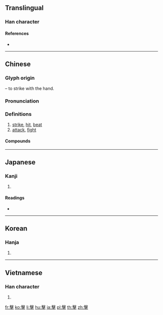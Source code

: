 {{also|击|撃}}
==Translingual==
{{Han simplified forms|擊|撃|击}}

===Han character===
{{Han char|rn=64|rad=手|as=13|sn=16|four=57502|canj=JEQ|ids=⿱𣪠手}}

====References====
* {{Han ref|kx=0458.090|dkj=12800|dj=0806.250|hdz=31965.060|uh=64CA|ud=25802|bh=C0BB|bd=49339}}

----

==Chinese==
{{zh-forms|s=击}}

===Glyph origin===
{{Han etym}}
{{Han compound|手|t1=hand|毄|ls=psc|c1=s|c2=p}} – to strike with the hand.

===Pronunciation===
{{zh-pron
|m=擊
|c=gik1
|mn=kek
|mc=y
|oc=y
|ma=
|cat=v
}}

===Definitions===
{{zh-hanzi}}

# [[strike]], [[hit]], [[beat]]
# [[attack]], [[fight]]

====Compounds====
{{zh-der|擊敗|擊斃|擊穿|擊打|擊發|擊毀|擊劍|擊節|擊潰|擊落|擊破|擊賞|擊水|擊掌|點擊|進擊}}

----

==Japanese==

===Kanji===
{{ja-kanji|grade=|rs=手13|style=ky|shin=撃}}

# {{defn|lang=ja|sort=手13}}

====Readings====
* {{ja-readings|on=[[げき]] (geki), [[けき]] (keki)|kun=[[うつ]] (utsu)}}

----

==Korean==

===Hanja===
{{ko-hanja|hangeul=격|eumhun=|rv=gyeok|mr=kyŏk|y=kyek}}

# {{defn|lang=ko|sort=手13}}

----

==Vietnamese==

===Han character===
{{vi-hantu|[[kếch]], [[ghếch]], [[kích]]|rs=手13}}

# {{defn|lang=vi|sort=手13}}

[[fr:擊]]
[[ko:擊]]
[[li:擊]]
[[hu:擊]]
[[ja:擊]]
[[pl:擊]]
[[th:擊]]
[[zh:擊]]